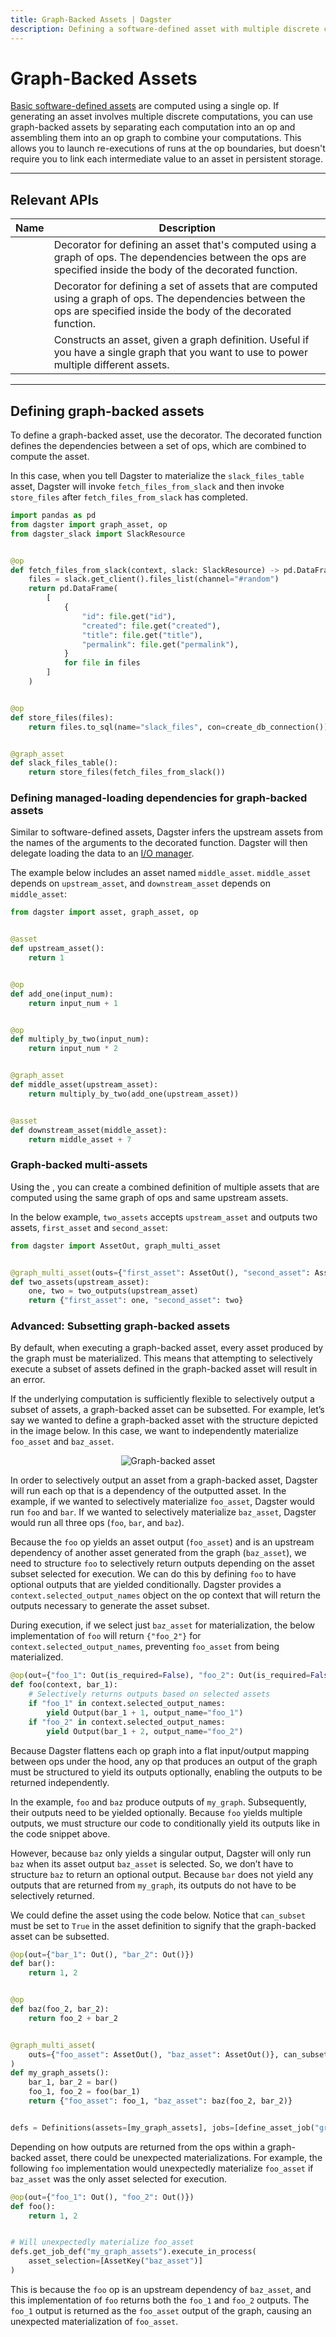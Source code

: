 ```yaml
---
title: Graph-Backed Assets | Dagster
description: Defining a software-defined asset with multiple discrete computations combined in an op graph.
---
```


# Graph-Backed Assets

[Basic software-defined assets](/concepts/assets/software-defined-assets#a-basic-software-defined-asset) are computed using a single op. If generating an asset involves multiple discrete computations, you can use graph-backed assets by separating each computation into an op and assembling them into an op graph to combine your computations. This allows you to launch re-executions of runs at the op boundaries, but doesn't require you to link each intermediate value to an asset in persistent storage.

---

## Relevant APIs

| Name                                                       | Description                                                                                                                                                              |
| ---------------------------------------------------------- | ------------------------------------------------------------------------------------------------------------------------------------------------------------------------ |
| <PyObject object="graph_asset" decorator />                | Decorator for defining an asset that's computed using a graph of ops. The dependencies between the ops are specified inside the body of the decorated function.          |
| <PyObject object="graph_multi_asset" decorator />          | Decorator for defining a set of assets that are computed using a graph of ops. The dependencies between the ops are specified inside the body of the decorated function. |
| <PyObject object="AssetsDefinition" method="from_graph" /> | Constructs an asset, given a graph definition. Useful if you have a single graph that you want to use to power multiple different assets.                                |

---

## Defining graph-backed assets

To define a graph-backed asset, use the <PyObject object="graph_asset" decorator /> decorator. The decorated function defines the dependencies between a set of ops, which are combined to compute the asset.

In this case, when you tell Dagster to materialize the `slack_files_table` asset, Dagster will invoke `fetch_files_from_slack` and then invoke `store_files` after `fetch_files_from_slack` has completed.

```python file=/concepts/assets/graph_backed_asset.py startafter=start example endbefore=end example
import pandas as pd
from dagster import graph_asset, op
from dagster_slack import SlackResource


@op
def fetch_files_from_slack(context, slack: SlackResource) -> pd.DataFrame:
    files = slack.get_client().files_list(channel="#random")
    return pd.DataFrame(
        [
            {
                "id": file.get("id"),
                "created": file.get("created"),
                "title": file.get("title"),
                "permalink": file.get("permalink"),
            }
            for file in files
        ]
    )


@op
def store_files(files):
    return files.to_sql(name="slack_files", con=create_db_connection())


@graph_asset
def slack_files_table():
    return store_files(fetch_files_from_slack())
```

### Defining managed-loading dependencies for graph-backed assets

Similar to software-defined assets, Dagster infers the upstream assets from the names of the arguments to the decorated function. Dagster will then delegate loading the data to an [I/O manager](/concepts/io-management/io-managers).

The example below includes an asset named `middle_asset`. `middle_asset` depends on `upstream_asset`, and `downstream_asset` depends on `middle_asset`:

```python file=/concepts/assets/graph_backed_asset.py startafter=start_basic_dependencies endbefore=end_basic_dependencies
from dagster import asset, graph_asset, op


@asset
def upstream_asset():
    return 1


@op
def add_one(input_num):
    return input_num + 1


@op
def multiply_by_two(input_num):
    return input_num * 2


@graph_asset
def middle_asset(upstream_asset):
    return multiply_by_two(add_one(upstream_asset))


@asset
def downstream_asset(middle_asset):
    return middle_asset + 7
```

### Graph-backed multi-assets

Using the <PyObject object="graph_multi_asset" decorator />, you can create a combined definition of multiple assets that are computed using the same graph of ops and same upstream assets.

In the below example, `two_assets` accepts `upstream_asset` and outputs two assets, `first_asset` and `second_asset`:

```python file=/concepts/assets/graph_backed_asset.py startafter=start_basic_dependencies_2 endbefore=end_basic_dependencies_2
from dagster import AssetOut, graph_multi_asset


@graph_multi_asset(outs={"first_asset": AssetOut(), "second_asset": AssetOut()})
def two_assets(upstream_asset):
    one, two = two_outputs(upstream_asset)
    return {"first_asset": one, "second_asset": two}
```

### Advanced: Subsetting graph-backed assets

By default, when executing a graph-backed asset, every asset produced by the graph must be materialized. This means that attempting to selectively execute a subset of assets defined in the graph-backed asset will result in an error.

If the underlying computation is sufficiently flexible to selectively output a subset of assets, a graph-backed asset can be subsetted. For example, let’s say we wanted to define a graph-backed asset with the structure depicted in the image below. In this case, we want to independently materialize `foo_asset` and `baz_asset`.

<center>
  <Image
    alt="Graph-backed asset"
    src="/images/concepts/assets/graph-backed-asset.png"
    width={833}
    height={621}
  />
</center>

In order to selectively output an asset from a graph-backed asset, Dagster will run each op that is a dependency of the outputted asset. In the example, if we wanted to selectively materialize `foo_asset`, Dagster would run `foo` and `bar`. If we wanted to selectively materialize `baz_asset`, Dagster would run all three ops (`foo`, `bar`, and `baz`).

Because the `foo` op yields an asset output (`foo_asset`) and is an upstream dependency of another asset generated from the graph (`baz_asset`), we need to structure `foo` to selectively return outputs depending on the asset subset selected for execution. We can do this by defining `foo` to have optional outputs that are yielded conditionally. Dagster provides a `context.selected_output_names` object on the op context that will return the outputs necessary to generate the asset subset.

During execution, if we select just `baz_asset` for materialization, the below implementation of `foo` will return `{"foo_2"}` for `context.selected_output_names`, preventing `foo_asset` from being materialized.

```python file=/concepts/assets/subset_graph_backed_asset.py startafter=start_graph_backed_asset_foo endbefore=end_graph_backed_asset_foo
@op(out={"foo_1": Out(is_required=False), "foo_2": Out(is_required=False)})
def foo(context, bar_1):
    # Selectively returns outputs based on selected assets
    if "foo_1" in context.selected_output_names:
        yield Output(bar_1 + 1, output_name="foo_1")
    if "foo_2" in context.selected_output_names:
        yield Output(bar_1 + 2, output_name="foo_2")
```

Because Dagster flattens each op graph into a flat input/output mapping between ops under the hood, any op that produces an output of the graph must be structured to yield its outputs optionally, enabling the outputs to be returned independently.

In the example, `foo` and `baz` produce outputs of `my_graph`. Subsequently, their outputs need to be yielded optionally. Because `foo` yields multiple outputs, we must structure our code to conditionally yield its outputs like in the code snippet above.

However, because `baz` only yields a singular output, Dagster will only run `baz` when its asset output `baz_asset` is selected. So, we don’t have to structure `baz` to return an optional output. Because `bar` does not yield any outputs that are returned from `my_graph`, its outputs do not have to be selectively returned.

We could define the asset using the code below. Notice that `can_subset` must be set to `True` in the asset definition to signify that the graph-backed asset can be subsetted.

```python file=/concepts/assets/subset_graph_backed_asset.py startafter=start_graph_backed_asset_example endbefore=end_graph_backed_asset_example
@op(out={"bar_1": Out(), "bar_2": Out()})
def bar():
    return 1, 2


@op
def baz(foo_2, bar_2):
    return foo_2 + bar_2


@graph_multi_asset(
    outs={"foo_asset": AssetOut(), "baz_asset": AssetOut()}, can_subset=True
)
def my_graph_assets():
    bar_1, bar_2 = bar()
    foo_1, foo_2 = foo(bar_1)
    return {"foo_asset": foo_1, "baz_asset": baz(foo_2, bar_2)}


defs = Definitions(assets=[my_graph_assets], jobs=[define_asset_job("graph_asset")])
```

Depending on how outputs are returned from the ops within a graph-backed asset, there could be unexpected materializations. For example, the following `foo` implementation would unexpectedly materialize `foo_asset` if `baz_asset` was the only asset selected for execution.

```python file=/concepts/assets/subset_graph_backed_asset_unexpected_materializations.py startafter=start_unexpected_materialization_foo endbefore=end_unexpected_materialization_foo
@op(out={"foo_1": Out(), "foo_2": Out()})
def foo():
    return 1, 2


# Will unexpectedly materialize foo_asset
defs.get_job_def("my_graph_assets").execute_in_process(
    asset_selection=[AssetKey("baz_asset")]
)
```

This is because the `foo` op is an upstream dependency of `baz_asset`, and this implementation of `foo` returns both the `foo_1` and `foo_2` outputs. The `foo_1` output is returned as the `foo_asset` output of the graph, causing an unexpected materialization of `foo_asset`.
